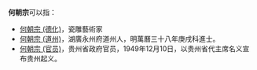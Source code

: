 '''何朝宗'''可以指：
* [[何朝宗_(德化)|何朝宗 (德化)]]，瓷雕藝術家
* [[何朝宗_(道州)|何朝宗 (道州)]]，湖廣永州府道州人，明萬曆三十八年庚戌科進士。
* [[何朝宗_(官员)|何朝宗 (官员)]]，贵州省政府官员，1949年12月10日，以贵州省代主席名义宣布贵州起义。

{{Disambiguation|cat=三字何姓人名消歧義}}